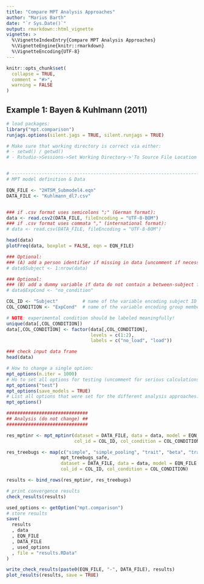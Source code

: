 ```yaml
---
title: "Compare MPT Analysis Approaches"
author: "Marius Barth"
date: "`r Sys.Date()`"
output: rmarkdown::html_vignette
vignette: >
  %\VignetteIndexEntry{Compare MPT Analysis Approaches}
  %\VignetteEngine{knitr::rmarkdown}
  %\VignetteEncoding{UTF-8}
---
```


```r
knitr::opts_chunk$set(
  collapse = TRUE,
  comment = "#>",
  warning = FALSE
)
```



## Example 1: Bayen & Kuhlmann (2011)

```r
# load packages:
library("mpt.comparison")
runjags.options(silent.jags = TRUE, silent.runjags = TRUE)

# Make sure that working directory is correct via either:
# - setwd() / getwd()
# - Rstudio->Sessions->Set Working Directory->'To Source File Location'


# ------------------------------------------------------------------------------
# MPT model definition & Data

EQN_FILE <- "2HTSM_Submodel4.eqn"
DATA_FILE <- "Kuhlmann_dl7.csv"  


### if .csv format uses semicolons ";" (German format):
data <- read.csv2(DATA_FILE, fileEncoding = "UTF-8-BOM")
### if .csv format uses commata "," (international format):
# data <- read.csv(DATA_FILE, fileEncoding = "UTF-8-BOM")

head(data)
plotFreq(data, boxplot = FALSE, eqn = EQN_FILE)

### Optional:
### (A) add a person identifier if missing in data [uncomment if necessary]
# data$Subject <- 1:nrow(data)

### Optional:
### (B) add a dummy variable if data do not contain a between-subject factor  [uncomment if necessary]
# data$ExpCond <- "no_condition"

COL_ID <- "Subject"         # name of the variable encoding subject ID
COL_CONDITION <- "ExpCond"  # name of the variable encoding group membership

# NOTE: experimental condition should be labeled meaningfully!
unique(data[,COL_CONDITION])
data[,COL_CONDITION] <- factor(data[,COL_CONDITION],
                               levels = c(1:2),
                               labels = c("no_load", "load"))

### check input data frame
head(data)
```


```r
# How to change a single option:
mpt_options(n.iter = 1000)
# Ho to set all options for testing (uncomment for serious calculations):
mpt_options("test")
mpt_options(save_models = TRUE)
# List all options that were set for the different analysis approaches:
mpt_options()
```


```r
##############################
## Analysis (do not change) ##
##############################

res_mptinr <- mpt_mptinr(dataset = DATA_FILE, data = data, model = EQN_FILE,
                         col_id = COL_ID, col_condition = COL_CONDITION)

res_treebugs <- map(c("simple", "simple_pooling", "trait", "beta", "trait_uncorrelated"),
                    mpt_treebugs_safe, 
                    dataset = DATA_FILE, data = data, model = EQN_FILE,
                    col_id = COL_ID, col_condition = COL_CONDITION)

results <- bind_rows(res_mptinr, res_treebugs)

# print convergence results
check_results(results)

used_options <- getOption("mpt.comparison")
# store results
save(
  results
  , data
  , EQN_FILE
  , DATA_FILE
  , used_options
  , file = "results.RData"
)

write_check_results(paste0(EQN_FILE, "-", DATA_FILE), results)
plot_results(results, save = TRUE)
```

